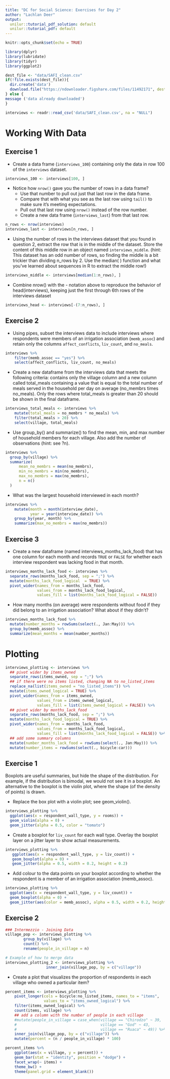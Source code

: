 ```yaml
---
title: "DC for Social Science: Exercises for Day 2"
author: "Lachlan Deer"
output: 
  unilur::tutorial_pdf_solution: default
  unilur::tutorial_pdf: default
---
```


```r
knitr::opts_chunk$set(echo = TRUE)
```

```r
library(dplyr)
library(lubridate)
library(tidyr)
library(ggplot2)
```


```r
dest_file <- "data/SAFI_clean.csv"
if(!file.exists(dest_file)){
  dir.create('data')
  download.file("https://ndownloader.figshare.com/files/11492171", destfile =  dest_file, mode = "wb")
} else {
message ('data already downloaded')  
}
```

```r
interviews <- readr::read_csv('data/SAFI_clean.csv', na = "NULL")

```

# Working With Data

## Exercise 1

- Create a data frame (`interviews_100`) containing only the data in row 100 of the `interviews` dataset.

```r
interviews_100 <- interviews[100, ]
```

- Notice how `nrow()` gave you the number of rows in a data frame?
  - Use that number to pull out just that last row in the data frame.
  - Compare that with what you see as the last row using `tail()` to make sure it's meeting expectations.
  - Pull out that last row using `nrow()` instead of the row number.
  - Create a new data frame (`interviews_last`) from that last row.

```r
n_rows <- nrow(interviews)
interviews_last <- interviews[n_rows, ]
```

- Using the number of rows in the interviews dataset that you found in  question 2, extract the row that is in the middle of the dataset. Store the content of this middle row in an object named `interviews_middle`. (hint: This dataset has an odd number of rows, so finding the middle is a bit trickier than dividing n_rows by 2. Use the median( ) function and what you've learned about sequences in R to extract the middle row!)

```r
interviews_middle <- interviews[median(1:n_rows), ]
```

- Combine nrow() with the - notation above to reproduce the behavior of head(interviews), keeping just the first through 6th rows of the interviews dataset

```r
interviews_head <- interviews[-(7:n_rows), ]
```

## Exercise 2

- Using pipes, subset the interviews data to include interviews where respondents were members of an irrigation association (`memb_assoc`) and retain only the columns `affect_conflicts`, `liv_count`, and `no_meals`.

```r
interviews %>%
    filter(memb_assoc == "yes") %>%
    select(affect_conflicts, liv_count, no_meals)
```

- Create a new dataframe from the interviews data that meets the following criteria: contains only the village column and a new column called total_meals containing a value that is equal to the total number of meals served in the household per day on average (no_membrs times no_meals). Only the rows where total_meals is greater than 20 should be shown in the final dataframe.

```r
interviews_total_meals <- interviews %>%
    mutate(total_meals = no_membrs * no_meals) %>%
    filter(total_meals > 20) %>%
    select(village, total_meals)
```

- Use group_by() and summarize() to find the mean, min, and max number of household members for each village. Also add the number of observations (hint: see ?n).

```r
interviews %>%
  group_by(village) %>%
  summarize(
      mean_no_membrs = mean(no_membrs),
      min_no_membrs = min(no_membrs),
      max_no_membrs = max(no_membrs),
      n = n()
  )
```

- What was the largest household interviewed in each month?

```r
interviews %>%
    mutate(month = month(interview_date),
           year = year(interview_date)) %>%
    group_by(year, month) %>%
    summarize(max_no_membrs = max(no_membrs))
```

## Exercise 3

- Create a new dataframe (named interviews_months_lack_food) that has one column for each month and records `TRUE` or `FALSE` for whether each interview respondent was lacking food in that month.

```r
interviews_months_lack_food <- interviews %>%
  separate_rows(months_lack_food, sep = ";") %>%
  mutate(months_lack_food_logical  = TRUE) %>%
  pivot_wider(names_from = months_lack_food, 
              values_from = months_lack_food_logical, 
              values_fill = list(months_lack_food_logical = FALSE))
```


- How many months (on average) were respondents without food if they did belong to an irrigation association? What about if they didn't?

```r
interviews_months_lack_food %>%
  mutate(number_months = rowSums(select(., Jan:May))) %>%
  group_by(memb_assoc) %>%
  summarize(mean_months = mean(number_months))
```

# Plotting

```r
interviews_plotting <- interviews %>%
  ## pivot wider by items_owned
  separate_rows(items_owned, sep = ";") %>%
  ## if there were no items listed, changing NA to no_listed_items
  replace_na(list(items_owned = "no_listed_items")) %>%
  mutate(items_owned_logical = TRUE) %>%
  pivot_wider(names_from = items_owned, 
              values_from = items_owned_logical, 
              values_fill = list(items_owned_logical = FALSE)) %>%
  ## pivot wider by months_lack_food
  separate_rows(months_lack_food, sep = ";") %>%
  mutate(months_lack_food_logical = TRUE) %>%
  pivot_wider(names_from = months_lack_food, 
              values_from = months_lack_food_logical, 
              values_fill = list(months_lack_food_logical = FALSE)) %>%
  ## add some summary columns
  mutate(number_months_lack_food = rowSums(select(., Jan:May))) %>%
  mutate(number_items = rowSums(select(., bicycle:car)))
```

## Exercise 1

Boxplots are useful summaries, but hide the shape of the distribution. For example, if the distribution is bimodal, we would not see it in a boxplot. An alternative to the boxplot is the violin plot, where the shape (of the density of points) is drawn.

- Replace the box plot with a violin plot; see geom_violin().

```r
interviews_plotting %>%
  ggplot(aes(x = respondent_wall_type, y = rooms)) +
  geom_violin(alpha = 0) +
  geom_jitter(alpha = 0.5, color = "tomato")
```

- Create a boxplot for `liv_count` for each wall type. Overlay the boxplot layer on a jitter layer to show actual measurements.

```r
interviews_plotting %>%
   ggplot(aes(x = respondent_wall_type, y = liv_count)) +
   geom_boxplot(alpha = 0) +
   geom_jitter(alpha = 0.5, width = 0.2, height = 0.2)
```
 
- Add colour to the data points on your boxplot according to whether the respondent is a member of an irrigation association (memb_assoc).

```r
interviews_plotting %>%
  ggplot(aes(x = respondent_wall_type, y = liv_count)) +
  geom_boxplot(alpha = 0) +
  geom_jitter(aes(color = memb_assoc), alpha = 0.5, width = 0.2, height = 0.2)
```

## Exercise 2

```r
### Intermezzio - Joining Data
village_pop <- interviews_plotting %>%
        group_by(village) %>%
        count() %>%
        rename(people_in_village = n)

# Example of how to merge data 
interviews_plotting_2 <- interviews_plotting %>%
                  inner_join(village_pop, by = c("village"))
```

- Create a plot that visualizes the proportion of respondents in each village who owned a particular item?


```r
percent_items <- interviews_plotting %>%
    pivot_longer(cols = bicycle:no_listed_items, names_to = "items", 
                 values_to = "items_owned_logical") %>%
    filter(items_owned_logical) %>%
    count(items, village) %>%
    ## add a column with the number of people in each village
    #mutate(people_in_village = case_when(village == "Chirodzo" ~ 39,
    #                                     village == "God" ~ 43,
    #                                     village == "Ruaca" ~ 49)) %>%
    inner_join(village_pop, by = c("village")) %>%
    mutate(percent = (n / people_in_village) * 100)

percent_items %>%
    ggplot(aes(x = village, y = percent)) +
    geom_bar(stat = "identity", position = "dodge") +
    facet_wrap(~ items) +
    theme_bw() +
    theme(panel.grid = element_blank())
```


